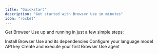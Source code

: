 ```yaml
---
title: "Quickstart"
description: "Get started with Browser Use in minutes"
icon: "rocket"
---
```


Get Browser Use up and running in just a few simple steps:

<CardGroup cols={3}>
  <Card title="1. Easy Setup" icon="play" href="/quickstart/easy-setup">
    Install Browser Use and its dependencies
  </Card>
  
  <Card title="2. Choose your LLM" icon="brain" href="/quickstart/choose-llm">
    Configure your language model API key
  </Card>
  
  <Card title="3. Run your first agent" icon="rocket" href="/quickstart/first-agent">
    Create and execute your first Browser Use agent
  </Card>
</CardGroup>
